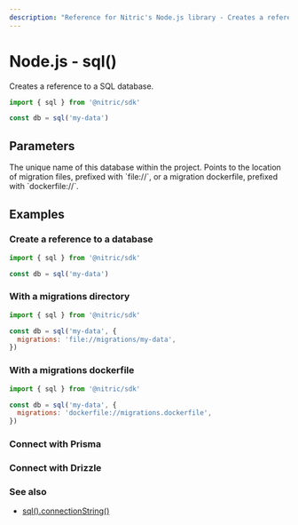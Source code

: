 ```yaml
---
description: "Reference for Nitric's Node.js library - Creates a reference to a SQL database."
---
```


# Node.js - sql()

Creates a reference to a SQL database.

```javascript
import { sql } from '@nitric/sdk'

const db = sql('my-data')
```

## Parameters

<Properties>
  <Property name="name" required type="string">
    The unique name of this database within the project.
  </Property>
  <Property name="migrations" type="string">
    Points to the location of migration files, prefixed with `file://`, or a
    migration dockerfile, prefixed with `dockerfile://`.
  </Property>
</Properties>

## Examples

### Create a reference to a database

```javascript
import { sql } from '@nitric/sdk'

const db = sql('my-data')
```

### With a migrations directory

```javascript
import { sql } from '@nitric/sdk'

const db = sql('my-data', {
  migrations: 'file://migrations/my-data',
})
```

### With a migrations dockerfile

```javascript
import { sql } from '@nitric/sdk'

const db = sql('my-data', {
  migrations: 'dockerfile://migrations.dockerfile',
})
```

### Connect with Prisma

<ImportCode file="/src/assets/snippets/sql-prisma-snippet.js" />

### Connect with Drizzle

<ImportCode file="/src/assets/snippets/sql-drizzle-snippet.js" />

### See also

- [sql().connectionString()](./sql-connection-string)
